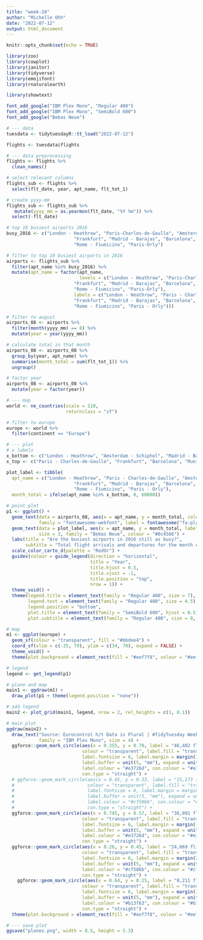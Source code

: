 ```yaml
---
title: "week-28"
author: "Michelle Ohh"
date: "2022-07-12"
output: html_document
---
```


```r
knitr::opts_chunk$set(echo = TRUE)
```

```r
library(zoo)
library(cowplot)
library(janitor)
library(tidyverse)
library(emojifont)
library(rnaturalearth)

library(showtext)

font_add_google("IBM Plex Mono", "Regular 400")
font_add_google("IBM Plex Mono", "SemiBold 600")
font_add_google("Bebas Neue")
```

```r
# --- data
tuesdata <- tidytuesdayR::tt_load("2022-07-12")

flights <- tuesdata$flights
```

```r
# --- data preprocessing
flights <- flights %>% 
  clean_names()

# select relevant columns
flights_sub <- flights %>% 
  select(flt_date, year, apt_name, flt_tot_1)

# create yyyy-mm
flights_sub <- flights_sub %>% 
   mutate(yyyy_mm = as.yearmon(flt_date, "%Y %m")) %>% 
  select(-flt_date)

# top 10 busiest airports 2016
busy_2016 <- c("London - Heathrow", "Paris-Charles-de-Gaulle", "Amsterdam - Schiphol",
                         "Frankfurt", "Madrid - Barajas", "Barcelona", "London - Gatwick", "Munich", 
                         "Rome - Fiumicino", "Paris-Orly")

# filter to top 10 busiest airports in 2016
airports <- flights_sub %>% 
  filter(apt_name %in% busy_2016) %>% 
  mutate(apt_name = factor(apt_name, 
                           levels = c("London - Heathrow", "Paris-Charles-de-Gaulle", "Amsterdam - Schiphol",
                         "Frankfurt", "Madrid - Barajas", "Barcelona", "London - Gatwick", "Munich", 
                         "Rome - Fiumicino", "Paris-Orly"),
                         labels = c("London - Heathrow", "Paris - Charles-de-Gaulle", "Amsterdam - Schiphol",
                         "Frankfurt", "Madrid - Barajas", "Barcelona", "London - Gatwick", "Munich", 
                         "Rome - Fiumicino", "Paris - Orly")))

# filter to august 
airports_08 <- airports %>% 
  filter(month(yyyy_mm) == 8) %>% 
  mutate(year = year(yyyy_mm))

# calculate total in that month
airports_08 <- airports_08 %>% 
  group_by(year, apt_name) %>% 
  summarise(month_total = sum(flt_tot_1)) %>% 
  ungroup()

# factor year
airports_08 <- airports_08 %>% 
  mutate(year = factor(year))
```

```r
# --- map
world <- ne_countries(scale = 110, 
                      returnclass = "sf")

# filter to europe
europe <- world %>% 
  filter(continent == "Europe")
```

```r
# --- plot
# x labels
x_bottom <- c("London - Heathrow", "Amsterdam - Schiphol", "Madrid - Barajas", "London - Gatwick", "Rome - Fiumicino")
x_top <- c("Paris - Charles-de-Gaulle", "Frankfurt", "Barcelona", "Munich", "Paris - Orly")

plot_label <- tibble(
  apt_name = c("London - Heathrow", "Paris - Charles-de-Gaulle", "Amsterdam - Schiphol",
                         "Frankfurt", "Madrid - Barajas", "Barcelona", "London - Gatwick", "Munich", 
                         "Rome - Fiumicino", "Paris - Orly"),
  month_total = ifelse(apt_name %in% x_bottom, 0, 60000))

# point plot
p1 <- ggplot() +
  geom_text(data = airports_08, aes(x = apt_name, y = month_total, colour = year),
            family = "fontawesome-webfont", label = fontawesome("fa-plane")) +
  geom_text(data = plot_label, aes(x = apt_name, y = month_total, label = apt_name), 
            size = 3, family = "Bebas Neue", colour = "#0c4586") +
  labs(title = "Are the busiest airports in 2016 still as busy?",
       subtitle = "Total flight arrivals and departures for the month of August") +
  scale_color_carto_d(palette = "RedOr") +
  guides(colour = guide_legend(direction = "horizontal",
                               title = "Year",
                               title.hjust = 0.5,
                               title.vjust = -1,
                               title.position = "top",
                               nrow = 1)) +
  theme_void() +
  theme(legend.title = element_text(family = "Regular 400", size = 7),
        legend.text = element_text(family = "Regular 400", size = 4.5),
        legend.position = "bottom",
        plot.title = element_text(family = "SemiBold 600", hjust = 0.5),
        plot.subtitle = element_text(family = "Regular 400", size = 8, hjust = 0.5))

# map
m1 <- ggplot(europe) +
  geom_sf(colour = "transparent", fill = "#bbdee4") +
  coord_sf(xlim = c(-25, 79), ylim = c(34, 70), expand = FALSE) +
  theme_void() +
  theme(plot.background = element_rect(fill = "#eef7f8", colour = "#eef7f8")) 

# legend
legend <- get_legend(p1)

# plane and map
main1 <- ggdraw(m1) +
  draw_plot(p1 + theme(legend.position = "none")) 

# add legend
main2 <- plot_grid(main1, legend, nrow = 2, rel_heights = c(1, 0.1))

# main plot
ggdraw(main2) +
  draw_text("Source: Eurocontrol h/t Data is Plural | #TidyTuesday Week 28", x = 0.87, y = 0.01, 
            family = "IBM Plex Mono", size = 4) +
  ggforce::geom_mark_circle(aes(x = 0.355, y = 0.70, label = "46,402 flights"),
                            colour = "transparent", label.fill = "transparent", 
                            label.fontsize = 6, label.margin = margin(10 , 2, 1, 2, "mm"),
                            label.buffer = unit(5, "mm"), expand = unit(2, "mm"), 
                            label.colour = "#e3726d", con.colour = "#e3726d",
                            con.type = "straight") +
  # ggforce::geom_mark_circle(aes(x = 0.45, y = 0.33, label = "15,173 flights"),
  #                           colour = "transparent", label.fill = "transparent", 
  #                           label.fontsize = 6, label.margin = margin(20 , 1, 2, 2, "mm"),
  #                           label.buffer = unit(5, "mm"), expand = unit(2, "mm"), 
  #                           label.colour = "#cf586b", con.colour = "#cf586b",
  #                           con.type = "straight") +
  ggforce::geom_mark_circle(aes(x = 0.745, y = 0.57, label = "36,091 flights"),
                            colour = "transparent", label.fill = "transparent", 
                            label.fontsize = 6, label.margin = margin(-5 , 2, 1, 2, "mm"),
                            label.buffer = unit(5, "mm"), expand = unit(2, "mm"), 
                            label.colour = "#e3726d", con.colour = "#e3726d",
                            con.type = "straight") +
  ggforce::geom_mark_circle(aes(x = 0.26, y = 0.45, label = "24,069 flights"),
                            colour = "transparent", label.fill = "transparent", 
                            label.fontsize = 6, label.margin = margin(20 , 1, 2, 2, "mm"),
                            label.buffer = unit(5, "mm"), expand = unit(2, "mm"), 
                            label.colour = "#cf586b", con.colour = "#cf586b",
                            con.type = "straight") +
    ggforce::geom_mark_circle(aes(x = 0.64, y = 0.25, label = "8,211 flights"),
                            colour = "transparent", label.fill = "transparent", 
                            label.fontsize = 6, label.margin = margin(13 , 1, 2, 2, "mm"),
                            label.buffer = unit(5, "mm"), expand = unit(2, "mm"), 
                            label.colour = "#b13f63", con.colour = "#b13f63",
                            con.type = "straight") +
  theme(plot.background = element_rect(fill = "#eef7f8", colour = "#eef7f8"))

# --- save plot
ggsave("planes.png", width = 8.5, height = 5.3)
```


